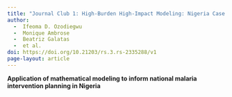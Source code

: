```yaml
---
title: "Journal Club 1: High-Burden High-Impact Modeling: Nigeria Case Study"
author: 
  -  Ifeoma D. Ozodiegwu
  -  Monique Ambrose
  -  Beatriz Galatas
  -  et al.
doi: https://doi.org/10.21203/rs.3.rs-2335288/v1
page-layout: article
---
```


**Application of mathematical modeling to inform national malaria intervention planning in Nigeria**
